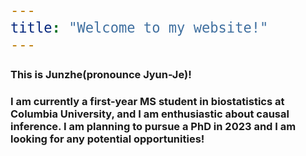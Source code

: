 ```yaml
---
title: "Welcome to my website!"
---
```


<style type="text/css">

body, td {
   font-size: 14px;
}
code.r{
  font-size: 26px;
}
pre {
  font-size: 26px
}
</style>
<center>


</center>

### This is Junzhe(pronounce Jyun-Je)!
  
### I am currently a first-year MS student in biostatistics at Columbia University, and I am enthusiastic about causal inference. I am planning to pursue a PhD in 2023 and I am looking for any potential opportunities!